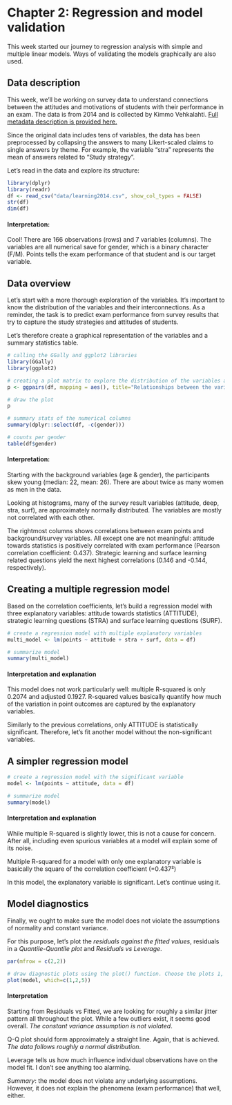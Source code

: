 # Chapter 2: Regression and model validation

This week started our journey to regression analysis with simple and multiple linear models. Ways of validating the models graphically are also used.

## Data description

This week, we'll be working on survey data to understand connections between the attitudes and motivations of students with their performance in an exam. The data is from 2014 and is collected by Kimmo Vehkalahti. [Full metadata description is provided here.](https://www.mv.helsinki.fi/home/kvehkala/JYTmooc/JYTOPKYS3-meta.txt)

Since the original data includes tens of variables, the data has been preprocessed by collapsing the answers to many Likert-scaled claims to single answers by theme. For example, the variable "stra" represents the mean of answers related to "Study strategy".

Let's read in the data and explore its structure:

```r
library(dplyr)
library(readr)
df <- read_csv("data/learning2014.csv", show_col_types = FALSE)
str(df)
dim(df)
```

#### Interpretation:

Cool! There are 166 observations (rows) and 7 variables (columns). The variables are all numerical save for gender, which is a binary character (F/M). Points tells the exam performance of that student and is our target variable.

## Data overview

Let's start with a more thorough exploration of the variables. It's important to know the distribution of the variables and their interconnections. As a reminder, the task is to predict exam performance from survey results that try to capture the study strategies and attitudes of students.

Let's therefore create a graphical representation of the variables and a summary statistics table.

```r
# calling the GGally and ggplot2 libraries
library(GGally)
library(ggplot2)

# creating a plot matrix to explore the distribution of the variables and the relationships between them.
p <- ggpairs(df, mapping = aes(), title="Relationships between the variables", progress = FALSE, lower = list(combo = wrap("facethist", bins = 20)))

# draw the plot
p

# summary stats of the numerical columns
summary(dplyr::select(df, -c(gender)))

# counts per gender
table(df$gender)
```

#### Interpretation:

Starting with the background variables (age & gender), the participants skew young (median: 22, mean: 26). There are about twice as many women as men in the data.

Looking at histograms, many of the survey result variables (attitude, deep, stra, surf), are approximately normally distributed. The variables are mostly not correlated with each other.

The rightmost columns shows correlations between exam points and background/survey variables. All except one are not meaningful: attitude towards statistics is positively correlated with exam performance (Pearson correlation coefficient: 0.437). Strategic learning and surface learning related questions yield the next highest correlations (0.146 and -0.144, respectively).

## Creating a multiple regression model

Based on the correlation coefficients, let's build a regression model with three explanatory variables: attitude towards statistics (ATTITUDE), strategic learning questions (STRA) and surface learning questions (SURF).

```r

# create a regression model with multiple explanatory variables
multi_model <- lm(points ~ attitude + stra + surf, data = df)

# summarize model
summary(multi_model)

```
#### Interpretation and explanation
This model does not work particularly well: multiple R-squared is only 0.2074 and adjusted 0.1927. R-squared values basically quantify how much of the variation in point outcomes are captured by the explanatory variables.

Similarly to the previous correlations, only ATTITUDE is statistically significant. Therefore, let's fit another model without the non-significant variables.

## A simpler regression model

```r

# create a regression model with the significant variable
model <- lm(points ~ attitude, data = df)

# summarize model
summary(model)

```
#### Interpretation and explanation
While multiple R-squared is slightly lower, this is not a cause for concern. After all, including even spurious variables at a model will explain some of its noise.

Multiple R-squared for a model with only one explanatory variable is basically the square of the correlation coefficient (=0.437²)

In this model, the explanatory variable is significant. Let's continue using it.

## Model diagnostics
Finally, we ought to make sure the model does not violate the assumptions of normality and constant variance.

For this purpose, let's plot the _residuals against the fitted values_, residuals in a _Quantile-Quantile plot_ and _Residuals vs Leverage_. 
```r

par(mfrow = c(2,2))

# draw diagnostic plots using the plot() function. Choose the plots 1, 2 and 5
plot(model, which=c(1,2,5))

```

#### Interpretation
Starting from Residuals vs Fitted, we are looking for roughly a similar jitter pattern all throughout the plot. While a few outliers exist, it seems good overall. *The constant variance assumption is not violated*.

Q-Q plot should form approximately a straight line. Again, that is achieved. *The data follows roughly a normal distribution*.

Leverage tells us how much influence individual observations have on the model fit. I don't see anything too alarming.

*Summary*: the model does not violate any underlying assumptions. However, it does not explain the phenomena (exam performance) that well, either.
